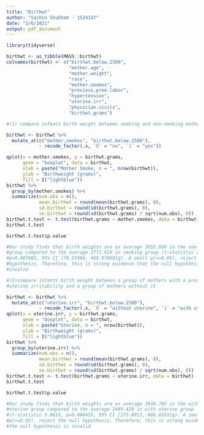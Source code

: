 ---
title: "Birthwt"
author: "Sachin Shubham - 1524147"
date: "2/6/2021"
output: pdf_document
---

```{r}
library(tidyverse)

birthwt <- as_tibble(MASS::birthwt)
colnames(birthwt) <- c("birthwt.below.2500", 
                       "mother.age",
                       "mother.weight",
                       "race",
                       "mother.smokes",
                       "previous.prem.labor",
                       "hypertension",
                       "uterine.irr",
                       "physician.visits",
                       "birthwt.grams")

#(1) compare infants birth weight between smoking and non-smoking mothers

birthwt <- birthwt %>%
  mutate_at(c("mother.smokes", "birthwt.below.2500"),
            ~ recode_factor(.x, `0` = "no", `1` = "yes"))

qplot(x = mother.smokes, y = birthwt.grams,
      geom = "boxplot", data = birthwt,
      xlab = paste("Mother Smoke, n = ", nrow(birthwt)), 
      ylab = "Birthweight (grams)",
      fill = I("lightblue"))
birthwt %>%
  group_by(mother.smokes) %>%
  summarize(num.obs = n(),
            mean.birthwt = round(mean(birthwt.grams), 0),
            sd.birthwt = round(sd(birthwt.grams), 0),
            se.birthwt = round(sd(birthwt.grams) / sqrt(num.obs), 0))
birthwt.t.test <- t.test(birthwt.grams ~ mother.smokes, data = birthwt)
birthwt.t.test

birthwt.t.test$p.value 

#Our study finds that birth weights are on average 3055.696 in the non-smoking
#group compared to the average 2771.919 in smoking group (t-statistic 2.7299,
#p=0.007003, 95% CI [78.57486, 488.97860]g). A small p(<=0.05), reject the null
#hypothesis. Therefore, this is strong evidence that the null hypothesis is
#invalid

#(2)compare infants birth weight between a group of mothers with a presence of
#uterine irritability and a group of mothers without it

birthwt <- birthwt %>%
  mutate_at(c("uterine.irr", "birthwt.below.2500"),
            ~ recode_factor(.x, `0` = "without uterine", `1` = "with uterine"))
qplot(x = uterine.irr, y = birthwt.grams,
      geom = "boxplot", data = birthwt,
      xlab = paste("Uterine, n = ", nrow(birthwt)), 
      ylab = "Birthweight (grams)",
      fill = I("lightblue"))
birthwt %>%  
  group_by(uterine.irr) %>%
  summarize(num.obs = n(),
            mean.birthwt = round(mean(birthwt.grams), 0),
            sd.birthwt = round(sd(birthwt.grams), 0),
            se.birthwt = round(sd(birthwt.grams) / sqrt(num.obs), 0))
birthwt.t.test <- t.test(birthwt.grams ~ uterine.irr, data = birthwt)
birthwt.t.test

birthwt.t.test$p.value 

#Our study finds that birth weights are on average 3030.702 in the without
#uterine group compared to the average 2449.429 in with uterine group
#(t-statistic 3.8615, p=0.000455, 95% CI [275.8913, 886.6553]g). A small
#p(<=0.05), reject the null hypothesis. Therefore, this is strong evidence that
#the null hypothesis is invalid

```